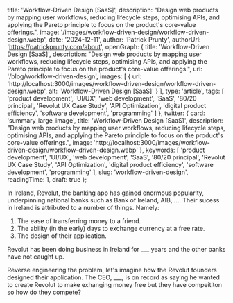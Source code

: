 
  title: 'Workflow-Driven Design [SaaS]',
  description: "Design web products by mapping user workflows, reducing lifecycle steps, optimising APIs, and applying the Pareto principle to focus on the product's core-value offerings.",
  image: '/images/workflow-driven-design/workflow-driven-design.webp',
  date: '2024-12-11',
  author: 'Patrick Prunty',
  authorUrl: 'https://patrickprunty.com/about',
  openGraph: {
    title: 'Workflow-Driven Design [SaaS]',
    description: "Design web products by mapping user workflows, reducing lifecycle steps, optimising APIs, and applying the Pareto principle to focus on the product's core-value offerings.",
    url: '/blog/workflow-driven-design',
    images: [
      {
        url: 'http://localhost:3000/images/workflow-driven-design/workflow-driven-design.webp',
        alt: 'Workflow-Driven Design [SaaS]'
      }
    ],
    type: 'article',
    tags: [
      'product development',
      'UI/UX',
      'web development',
      'SaaS',
      '80/20 principal',
      'Revolut UX Case Study',
      'API Optimization',
      'digital product efficiency',
        'software development',
        'programming'
    ]
  },
  twitter: {
    card: 'summary_large_image',
    title: 'Workflow-Driven Design [SaaS]',
    description: "Design web products by mapping user workflows, reducing lifecycle steps, optimising APIs, and applying the Pareto principle to focus on the product's core-value offerings.",
    image: 'http://localhost:3000/images/workflow-driven-design/workflow-driven-design.webp'
  },
  keywords: [
    'product development',
    'UI/UX',
    'web development',
    'SaaS',
    '80/20 principal',
    'Revolut UX Case Study',
    'API Optimization',
    'digital product efficiency',
      'software development',
      'programming'
  ],
  slug: 'workflow-driven-design',
  readingTime: 1,
  draft: true
};

In Ireland, [Revolut](), the banking app has gained enormous popularity, underpinning national banks such as Bank of Ireland, AIB, ....
Their sucess in Ireland is attributed to a number of things. Namely:

1. The ease of transferring money to a friend.
2. The ability (in the early) days to exchange currency at a free rate.
3. The design of their application.


Revolut has been doing business in Ireland for ___ years and the other banks have not caught up. 

Reverse engineering the problem, let's imagine how the Revolut founders designed 
their application. The CEO, ___, is on record as saying he wanted to create Revolut to make exhanging 
money free but they have compeititon so how do they compete?